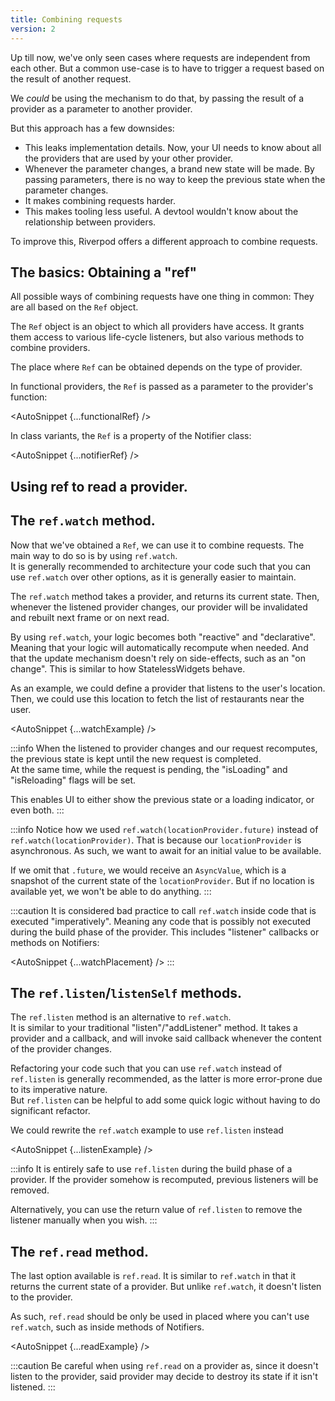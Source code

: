 ```yaml
---
title: Combining requests
version: 2
---
```



Up till now, we've only seen cases where requests are independent from each
other. But a common use-case is to have to trigger a request based on the
result of another request.

We _could_ be using the <Link documentID="essentials/passing_args" /> mechanism to
do that, by passing the result of a provider as a parameter to another provider.

But this approach has a few downsides:

- This leaks implementation details.
  Now, your UI needs to know about all the providers that are used
  by your other provider.
- Whenever the parameter changes, a brand new state will be made.
  By passing parameters, there is no way to keep the previous state
  when the parameter changes.
- It makes combining requests harder.
- This makes tooling less useful. A devtool wouldn't
  know about the relationship between providers.

To improve this, Riverpod offers a different approach to combine requests.

## The basics: Obtaining a "ref"

All possible ways of combining requests have one thing in common:
They are all based on the `Ref` object.

The `Ref` object is an object to which all providers have access.
It grants them access to various life-cycle listeners, but also
various methods to combine providers.

The place where `Ref` can be obtained depends on the type of provider.

In functional providers, the `Ref` is passed as a parameter to the
provider's function:

<AutoSnippet {...functionalRef} />

In class variants, the `Ref` is a property of the Notifier class:

<AutoSnippet {...notifierRef} />

## Using ref to read a provider.

## The `ref.watch` method.

Now that we've obtained a `Ref`, we can use it to combine requests.
The main way to do so is by using `ref.watch`.  
It is generally recommended to architecture your code such that you
can use `ref.watch` over other options, as it is generally easier to maintain.

The `ref.watch` method takes a provider, and returns its current state.
Then, whenever the listened provider changes, our provider will be
invalidated and rebuilt next frame or on next read.

By using `ref.watch`, your logic becomes both "reactive" and "declarative".  
Meaning that your logic will automatically recompute when needed.
And that the update mechanism doesn't rely on side-effects, such as an "on change".
This is similar to how StatelessWidgets behave.

As an example, we could define a provider that listens to the user's location.
Then, we could use this location to fetch the list of restaurants near the user.

<AutoSnippet {...watchExample} />

:::info
When the listened to provider changes and our request recomputes, the previous
state is kept until the new request is completed.  
At the same time, while the request is pending, the "isLoading" and "isReloading"
flags will be set.

This enables UI to either show the previous state or a loading indicator,
or even both.
:::

:::info
Notice how we used `ref.watch(locationProvider.future)` instead of `ref.watch(locationProvider)`.
That is because our `locationProvider` is asynchronous. As such, we want to
await for an initial value to be available.

If we omit that `.future`, we would receive an `AsyncValue`, which is a snapshot
of the current state of the `locationProvider`. But if no location is available yet,
we won't be able to do anything.
:::

:::caution
It is considered bad practice to call `ref.watch` inside code that is executed
"imperatively". Meaning any code that is possibly not executed during the build
phase of the provider. This includes "listener" callbacks or methods on Notifiers:

<AutoSnippet {...watchPlacement} />
:::

## The `ref.listen`/`listenSelf` methods.

The `ref.listen` method is an alternative to `ref.watch`.  
It is similar to your traditional "listen"/"addListener" method. It takes a provider
and a callback, and will invoke said callback whenever the content of the provider
changes.

Refactoring your code such that you can use `ref.watch` instead of `ref.listen`
is generally recommended, as the latter is more error-prone due to its imperative nature.  
But `ref.listen` can be helpful to add some quick logic without having to do
significant refactor.

We could rewrite the `ref.watch` example to use `ref.listen` instead

<AutoSnippet {...listenExample} />

:::info
It is entirely safe to use `ref.listen` during the build phase of a provider.
If the provider somehow is recomputed, previous listeners will be removed.

Alternatively, you can use the return value of `ref.listen` to remove the listener
manually when you wish.
:::

## The `ref.read` method.

The last option available is `ref.read`.
It is similar to `ref.watch` in that it returns the current state of a provider.
But unlike `ref.watch`, it doesn't listen to the provider.

As such, `ref.read` should be only be used in placed where you can't use
`ref.watch`, such as inside methods of Notifiers.

<AutoSnippet {...readExample} />

:::caution
Be careful when using `ref.read` on a provider as, since it doesn't listen to the
provider, said provider may decide to destroy its state if it isn't listened.
:::
